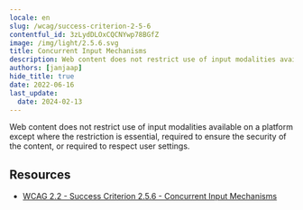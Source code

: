 ```yaml
---
locale: en
slug: /wcag/success-criterion-2-5-6
contentful_id: 3zLydDLOxCQCNYwp78BGfZ
image: /img/light/2.5.6.svg
title: Concurrent Input Mechanisms
description: Web content does not restrict use of input modalities available on a platform except where the restriction is essential, required to ensure the security of the content, or required to respect user settings.
authors: [janjaap]
hide_title: true
date: 2022-06-16
last_update:
  date: 2024-02-13
---
```


<Hero
  title="Concurrent Input Mechanisms"
  imageSrc="/img/light/2.5.6.svg"
  alt="WCAG 2.5.6 icon"
  prefix="Success Criterion 2.5.6"
  suffix="Level AAA"
/>

Web content does not restrict use of input modalities available on a platform except where the restriction is essential, required to ensure the security of the content, or required to respect user settings.

## Resources

- [WCAG 2.2 - Success Criterion 2.5.6 - Concurrent Input Mechanisms](https://www.w3.org/TR/WCAG22/#concurrent-input-mechanisms)
